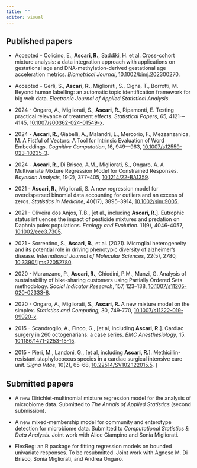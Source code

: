 ---
title: ""
editor: visual
---

## Published papers

-   Accepted - Colicino, E., **Ascari, R.**, Saddiki, H. et al. Cross-cohort mixture analysis: a data integration approach with applications on gestational age and DNA-methylation-derived gestational age acceleration metrics. [*Biometrical Journal*]{.darkred}, [10.1002/bimj.202300270](https://dx.doi.org/10.1002/bimj.202300270).

-   Accepted - Gerli, S., **Ascari, R.**, Migliorati, S., Cigna, T., Borrotti, M. Beyond human labelling: an automatic topic identification framework for big web data. [*Electronic Journal of Applied Statistical Analysis*]{.darkred}.

-   2024 - Ongaro, A., Migliorati, S., **Ascari, R.**, Ripamonti, E. Testing practical relevance of treatment effects. [*Statistical Papers*]{.darkred}, 65, 4121-–4145, [10.1007/s00362-024-01549-x](https://dx.doi.org/10.1007/s00362-024-01549-x).

-   2024 - **Ascari, R.**, Giabelli, A., Malandri, L., Mercorio, F., Mezzanzanica, M. A Fistful of Vectors: A Tool for Intrinsic Evaluation of Word Embeddings. [*Cognitive Computation*]{.darkred}, 16, 949–-963, [10.1007/s12559-023-10235-3](https://dx.doi.org/10.1007/s12559-023-10235-3).

-   2024 - **Ascari, R.**, Di Brisco, A.M., Migliorati, S., Ongaro, A. A Multivariate Mixture Regression Model for Constrained Responses. [*Bayesian Analysis*]{.darkred}, 19(2), 377--405, [10.1214/22-BA1359](https://dx.doi.org/10.1214/22-BA1359).

-   2021 - **Ascari, R.**, Migliorati, S. A new regression model for overdispersed binomial data accounting for outliers and an excess of zeros. [*Statistics in Medicine*]{.darkred}, 40(17), 3895--3914, [10.1002/sim.9005](https://doi.org/10.1002/sim.9005).

-   2021 - Oliveira dos Anjos, T.B., \[et al., including **Ascari, R.**\]. Eutrophic status influences the impact of pesticide mixtures and predation on Daphnia pulex populations. [*Ecology and Evolution*]{.darkred}. 11(9), 4046-4057, [10.1002/ece3.7305](https://doi.org/10.1002/ece3.7305).

-   2021 - Sorrentino, S., **Ascari, R.**, et al. (2021). Microglial heterogeneity and its potential role in driving phenotypic diversity of alzheimer’s disease. [*International Journal of Molecular Sciences*]{.darkred}, 22(5), 2780, [10.3390/ijms22052780](https://doi.org/10.3390/ijms22052780).

-   2020 - Maranzano, P., **Ascari, R.**, Chiodini, P.M., Manzi, G. Analysis of sustainability of bike-sharing customers using Partially Ordered Sets methodology. [*Social Indicator Research*]{.darkred}, 157, 123--138, [10.1007/s11205-020-02333-8](https://doi.org/10.1007/s11205-020-02333-8).

-   2020 - Ongaro, A., Migliorati, S., **Ascari, R.** A new mixture model on the simplex. [*Statistics and Computing*]{.darkred}, 30, 749-770, [10.1007/s11222-019-09920-x](https://doi.org/10.1007/s11222-019-09920-x).

-   2015 - Scandroglio, A., Finco, G., \[et al, including **Ascari, R.**\]. Cardiac surgery in 260 octogenarians: a case series. [*BMC Anesthesiology*]{.darkred}, 15. [10.1186/1471-2253-15-15](https://doi.org/10.1186/1471-2253-15-15).

-   2015 - Pieri, M., Landoni, G., \[et al, including **Ascari, R.**\]. Methicillin-resistant staphylococcus species in a cardiac surgical intensive care unit. [*Signa Vitae*]{.darkred}, 10(2), 65--68, [10.22514/SV102.122015.5](https://doi.org/10.22514/SV102.122015.5). }

## Submitted papers

- A new  Dirichlet-multinomial mixture regression model for the analysis of microbiome data. Submitted to [*The Annals of Applied Statistics*]{.darkred} (second submission).

- A new mixed-membership model for community and enterotype detection for microbiome data. Submitted to [*Computational Statistics \& Data Analysis*]{.darkred}. Joint work with Alice Giampino and Sonia Migliorati.
 
- FlexReg: an R package for fitting regression models on bounded univariate responses. To be resubmitted. Joint work with Agnese M. Di Brisco, Sonia Migliorati, and Andrea Ongaro.
